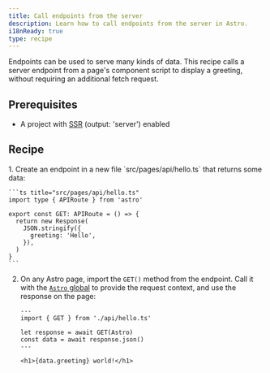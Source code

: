 ```yaml
---
title: Call endpoints from the server
description: Learn how to call endpoints from the server in Astro.
i18nReady: true
type: recipe
---
```


Endpoints can be used to serve many kinds of data. This recipe calls a server endpoint from a page's component script to display a greeting, without requiring an additional fetch request.

## Prerequisites

- A project with [SSR](/vi/guides/on-demand-rendering/) (output: 'server') enabled

## Recipe

<Steps>
1. Create an endpoint in a new file `src/pages/api/hello.ts` that returns some data:

    ```ts title="src/pages/api/hello.ts"
    import type { APIRoute } from 'astro'

    export const GET: APIRoute = () => {
      return new Response(
        JSON.stringify({
          greeting: 'Hello',
        }),
      )
    }
    ```

2. On any Astro page, import the `GET()` method from the endpoint. Call it with the [`Astro` global](/vi/reference/api-reference/) to provide the request context, and use the response on the page:

    ```astro title="src/pages/index.astro"
    ---
    import { GET } from './api/hello.ts'

    let response = await GET(Astro)
    const data = await response.json()
    ---

    <h1>{data.greeting} world!</h1>
    ```
</Steps>
